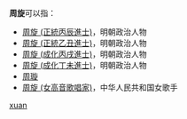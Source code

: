 '''周旋'''可以指：
* [[周旋_(正統丙辰進士)|周旋 (正統丙辰進士)]]，明朝政治人物
* [[周旋_(正統乙丑進士)|周旋 (正統乙丑進士)]]，明朝政治人物
* [[周旋_(成化丙戌進士)|周旋 (成化丙戌進士)]]，明朝政治人物
* [[周旋_(成化丁未進士)|周旋 (成化丁未進士)]]，明朝政治人物
* [[周璇|周璇]]
* [[周旋_(女高音歌唱家)|周旋 (女高音歌唱家)]]，中华人民共和国女歌手

{{disambig}}

[[Category:二字周姓人名消歧义|xuan]]